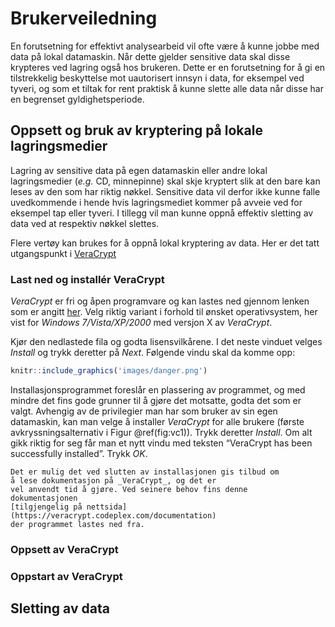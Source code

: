 # Brukerveiledning
En forutsetning for effektivt analysearbeid vil ofte være å
kunne jobbe med data på lokal datamaskin. Når dette gjelder
sensitive data skal disse krypteres ved lagring også hos
brukeren. Dette er en forutsetning for å gi en tilstrekkelig
beskyttelse mot uautorisert innsyn i data, for eksempel ved tyveri,
og som et tiltak for rent praktisk å kunne slette alle data når disse
har en begrenset gyldighetsperiode.


## Oppsett og bruk av kryptering på lokale lagringsmedier
Lagring av sensitive data på egen datamaskin eller andre
lokal lagringsmedier (_e.g._ CD, minnepinne)
skal skje kryptert slik at den bare kan leses av den som har riktig
nøkkel. Sensitive data vil derfor ikke kunne falle uvedkommende i hende
hvis lagringsmediet kommer på avveie ved for eksempel tap eller
tyveri. I tillegg vil man kunne oppnå effektiv sletting av data
ved at respektiv nøkkel slettes.

Flere vertøy kan brukes for å oppnå lokal kryptering av
data. Her er det tatt utgangspunkt i
[VeraCrypt](https://veracrypt.codeplex.com/)


### Last ned og installér VeraCrypt
_VeraCrypt_ er fri og åpen programvare og kan lastes ned gjennom
lenken som er angitt [her](https://veracrypt.codeplex.com/). Velg
riktig variant i forhold til ønsket operativsystem,
her vist for _Windows 7/Vista/XP/2000_ med
versjon X av _VeraCrypt_.

Kjør den nedlastede fila og godta lisensvilkårene. I det neste
vinduet velges _Install_ og trykk deretter på
_Next_. Følgende vindu skal da komme opp:

```r
knitr::include_graphics('images/danger.png')
```

Installasjonsprogrammet foreslår en plassering av programmet,
og med mindre det fins gode grunner til å gjøre det motsatte,
godta det som er valgt. Avhengig av de privilegier man har som
bruker av sin egen datamaskin, kan man velge å installer
_VeraCrypt_ for alle brukere (første avkryssningsalternativ i Figur
\@ref(fig:vc1)). Trykk deretter _Install_. Om alt gikk riktig for
seg får man et nytt vindu med teksten "VeraCrypt has been successfully
installed". Trykk _OK_.


```block2
Det er mulig det ved slutten av installasjonen gis tilbud om
å lese dokumentasjon på _VeraCrypt_, og det er
vel anvendt tid å gjøre. Ved seinere behov fins denne
dokumentasjonen
[tilgjengelig på nettsida](https://veracrypt.codeplex.com/documentation)
der programmet lastes ned fra.
```

### Oppsett av VeraCrypt

### Oppstart av VeraCrypt

## Sletting av data

